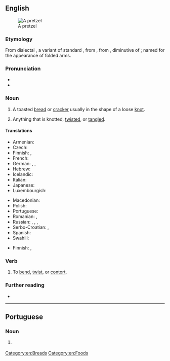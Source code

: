==English==
{{was wotd|2007|August|18}}
[[Image:Pretzel 01-14.jpg|thumb|A pretzel]]

===Etymology===
From dialectal {{bor|en|de|Pretzel}}, a variant of standard {{m|de|Brezel}}, from {{der|en|goh|brezzila}}, from {{der|en|ML.|brachiatellum}}, diminutive of {{der|en|la|bracchium||arm}}; named for the appearance of folded arms.

===Pronunciation===
* {{IPA|/ˈpɹɛt.səl/|lang=en}}
* {{audio|en-us-pretzel.ogg|Audio (US)|lang=en}}

===Noun===
{{en-noun}}

# {{lb|en|culinary}} A toasted [[bread]] or [[cracker]] usually in the shape of a loose [[knot]].
# {{lb|en|by extension}} Anything that is knotted, [[twist]]ed, or [[tangle]]d.

====Translations====
{{trans-top|toasted bread or cracker in the shape of a knot}}
* Armenian: {{t|hy|բրեցել}}
* Czech: {{t+|cs|preclík|m}}
* Finnish: {{t+|fi|rinkeli}}, {{t|fi|viipurinrinkeli}}
* French: {{t+|fr|bretzel|m}}
* German: {{t+|de|Brezel|f|n}}, {{t|de|Pretzel|f|n}}, {{t+|de|Breze|f}}
* Hebrew: {{t|he|בייגלה|m|tr=béigele}}
* Icelandic: {{t+|is|kringla|f}}
* Italian: {{t+|it|brezel}}
* Japanese: {{t|ja|プレッツェル|tr=purettseru}}
* Luxembourgish: {{t|lb|Bretzel|f}}
{{trans-mid}}
* Macedonian: {{t|mk|перек|m|sc=Cyrl}}
* Polish: {{t+|pl|precel}}
* Portuguese: {{t|pt|pretzel|m}}
* Romanian: {{t+|ro|covrigel|m}}, {{t+|ro|covrig|m}}
* Russian: {{t+|ru|кре́ндель|m}}, {{t+|ru|кренделёк|m}}, {{qualifier|German style}} {{t|ru|пре́цель}}, {{t|ru|бре́тцель|m}}
* Serbo-Croatian: {{t+|sh|pèrēc|m}}, {{t|sh|перец|m|sc=Cyrl}}
* Spanish: {{t+|es|pretzel|m}}
* Swahili: {{t|sw|pretseli}}
{{trans-bottom}}

{{trans-top|anything that is knotted, twisted, or tangled}}
* Finnish: {{t+|fi|solmu}}, {{t|fi|hässäkkä}}
{{trans-mid}}
{{trans-bottom}}

===Verb===
{{en-verb|pretzels|pretzelling|pres_ptc2=pretzeling|pres_ptc2_qual=US|pretzelled|past2=pretzeled|past2_qual=US}}

# {{lb|en|transitive|North American|informal}} To [[bend]], [[twist]], or [[contort]].
#: {{syn|en|bend|twist|contort}}
#: {{ux|en|They discovered a snake '''pretzelled''' into knots.}}

===Further reading===
* {{pedia}}

[[Category:en:Breads]]
[[Category:en:Foods]]

----

==Portuguese==

===Noun===
{{pt-noun|m|s}}

# {{l|en|pretzel}} {{gloss|toasted bread or cracker in the shape of a knot}}